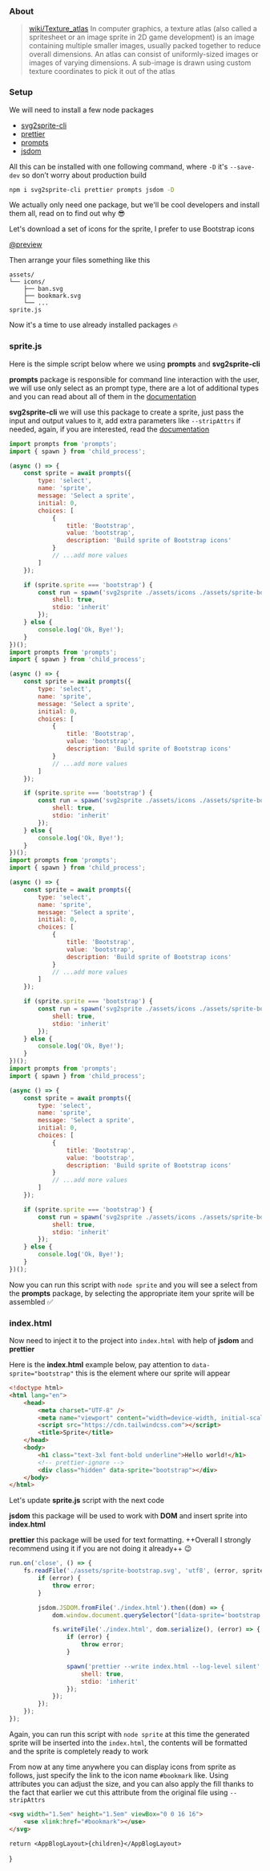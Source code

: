 
### About

> [wiki/Texture_atlas](https://en.wikipedia.org/wiki/Texture_atlas) In computer graphics, a texture atlas (also called a spritesheet or an image sprite in 2D game development) is an image containing multiple smaller images, usually packed together to reduce overall dimensions. An atlas can consist of uniformly-sized images or images of varying dimensions. A sub-image is drawn using custom texture coordinates to pick it out of the atlas

### Setup

We will need to install a few node packages

- [svg2sprite-cli](https://www.npmjs.com/package/svg2sprite-cli)
- [prettier](https://www.npmjs.com/package/prettier)
- [prompts](https://www.npmjs.com/package/prompts)
- [jsdom](https://www.npmjs.com/package/jsdom)

All this can be installed with one following command, where `-D` it's `--save-dev` so don’t worry about production build

``` bash
npm i svg2sprite-cli prettier prompts jsdom -D
```

We actually only need one package, but we'll be cool developers and install them all, read on to find out why :sunglasses:

Let's download a set of icons for the sprite, I prefer to use Bootstrap icons

[@preview](https://icons.getbootstrap.com)

Then arrange your files something like this

``` treeview
assets/
└── icons/
    ├── ban.svg
    ├── bookmark.svg
    └── ...
sprite.js
```

Now it's a time to use already installed packages :fire:

### sprite.js

Here is the simple script below where we using **prompts** and **svg2sprite-cli**

**prompts** package is responsible for command line interaction with the user, we will use only select as an prompt type, there are a lot of additional types and you can read about all of them in the [documentation](https://github.com/terkelg/prompts?tab=readme-ov-file#-types)

**svg2sprite-cli** we will use this package to create a sprite, just pass the input and output values to it, add extra parameters like `--stripAttrs` if needed, again, if you are interested, read the [documentation](https://github.com/mrmlnc/svg2sprite-cli#readme)

``` javascript showLineNumbers
import prompts from 'prompts';
import { spawn } from 'child_process';

(async () => {
	const sprite = await prompts({
		type: 'select',
		name: 'sprite',
		message: 'Select a sprite',
		initial: 0,
		choices: [
			{
				title: 'Bootstrap',
				value: 'bootstrap',
				description: 'Build sprite of Bootstrap icons'
			}
			// ...add more values
		]
	});

	if (sprite.sprite === 'bootstrap') {
		const run = spawn('svg2sprite ./assets/icons ./assets/sprite-bootstrap.svg --inline --stripAttrs class --stripAttrs fill', {
			shell: true,
			stdio: 'inherit'
		});
	} else {
		console.log('Ok, Bye!');
	}
})();
import prompts from 'prompts';
import { spawn } from 'child_process';

(async () => {
	const sprite = await prompts({
		type: 'select',
		name: 'sprite',
		message: 'Select a sprite',
		initial: 0,
		choices: [
			{
				title: 'Bootstrap',
				value: 'bootstrap',
				description: 'Build sprite of Bootstrap icons'
			}
			// ...add more values
		]
	});

	if (sprite.sprite === 'bootstrap') {
		const run = spawn('svg2sprite ./assets/icons ./assets/sprite-bootstrap.svg --inline --stripAttrs class --stripAttrs fill', {
			shell: true,
			stdio: 'inherit'
		});
	} else {
		console.log('Ok, Bye!');
	}
})();
import prompts from 'prompts';
import { spawn } from 'child_process';

(async () => {
	const sprite = await prompts({
		type: 'select',
		name: 'sprite',
		message: 'Select a sprite',
		initial: 0,
		choices: [
			{
				title: 'Bootstrap',
				value: 'bootstrap',
				description: 'Build sprite of Bootstrap icons'
			}
			// ...add more values
		]
	});

	if (sprite.sprite === 'bootstrap') {
		const run = spawn('svg2sprite ./assets/icons ./assets/sprite-bootstrap.svg --inline --stripAttrs class --stripAttrs fill', {
			shell: true,
			stdio: 'inherit'
		});
	} else {
		console.log('Ok, Bye!');
	}
})();
import prompts from 'prompts';
import { spawn } from 'child_process';

(async () => {
	const sprite = await prompts({
		type: 'select',
		name: 'sprite',
		message: 'Select a sprite',
		initial: 0,
		choices: [
			{
				title: 'Bootstrap',
				value: 'bootstrap',
				description: 'Build sprite of Bootstrap icons'
			}
			// ...add more values
		]
	});

	if (sprite.sprite === 'bootstrap') {
		const run = spawn('svg2sprite ./assets/icons ./assets/sprite-bootstrap.svg --inline --stripAttrs class --stripAttrs fill', {
			shell: true,
			stdio: 'inherit'
		});
	} else {
		console.log('Ok, Bye!');
	}
})();
```

Now you can run this script with `node sprite` and you will see a select from the **prompts** package, by selecting the appropriate item your sprite will be assembled :white_check_mark:

### index.html

Now need to inject it to the project into `index.html` with help of **jsdom** and **prettier**

Here is the **index.html** example below, pay attention to `data-sprite="bootstrap"` this is the element where our sprite will appear

``` html
<!doctype html>
<html lang="en">
	<head>
		<meta charset="UTF-8" />
		<meta name="viewport" content="width=device-width, initial-scale=1.0" />
		<script src="https://cdn.tailwindcss.com"></script>
		<title>Sprite</title>
	</head>
	<body>
		<h1 class="text-3xl font-bold underline">Hello world!</h1>
		<!-- prettier-ignore -->
		<div class="hidden" data-sprite="bootstrap"></div>
	</body>
</html>
```

Let's update **sprite.js** script with the next code

**jsdom** this package will be used to work with **DOM** and insert sprite into **index.html**

**prettier** this package will be used for text formatting. ++Overall I strongly recommend using it if you are not doing it already++ :wink:

``` javascript
run.on('close', () => {
	fs.readFile('./assets/sprite-bootstrap.svg', 'utf8', (error, sprite) => {
		if (error) {
			throw error;
		}

		jsdom.JSDOM.fromFile('./index.html').then((dom) => {
			dom.window.document.querySelector("[data-sprite='bootstrap']").innerHTML = sprite.trim();

			fs.writeFile('./index.html', dom.serialize(), (error) => {
				if (error) {
					throw error;
				}

				spawn('prettier --write index.html --log-level silent', {
					shell: true,
					stdio: 'inherit'
				});
			});
		});
	});
});
```

Again, you can run this script with `node sprite` at this time the generated sprite will be inserted into the `index.html`, the contents will be formatted and the sprite is completely ready to work

From now at any time anywhere you can display icons from sprite as follows, just specify the link to the icon name `#bookmark` like. Using attributes you can adjust the size, and you can also apply the fill thanks to the fact that earlier we cut this attribute from the original file using `--stripAttrs`

``` html
<svg width="1.5em" height="1.5em" viewBox="0 0 16 16">
	<use xlink:href="#bookmark"></use>
</svg>
```

	return <AppBlogLayout>{children}</AppBlogLayout>
}
